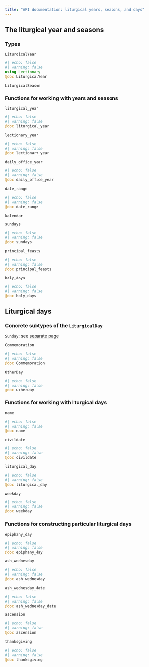 ```yaml
---
title: "API documentation: liturgical years, seasons, and days"
---
```



## The liturgical year and seasons

### Types

`LiturgicalYear` 

:::{.callout-note appearance="minimal"}
```julia
#| echo: false
#| warning: false
using Lectionary
@doc LiturgicalYear
```
:::

`LiturgicalSeason` 


### Functions for working with years and seasons


`liturgical_year`

:::{.callout-note appearance="minimal"}
```julia
#| echo: false
#| warning: false
@doc liturgical_year
```
:::


`lectionary_year`

:::{.callout-note appearance="minimal"}
```julia
#| echo: false
#| warning: false
@doc lectionary_year
```
:::



`daily_office_year`

:::{.callout-note appearance="minimal"}
```julia
#| echo: false
#| warning: false
@doc daily_office_year
```
:::


`date_range`

:::{.callout-note appearance="minimal"}
```julia
#| echo: false
#| warning: false
@doc date_range
```
:::


`kalendar`


`sundays`

:::{.callout-note appearance="minimal"}
```julia
#| echo: false
#| warning: false
@doc sundays
```
:::

`principal_feasts`

:::{.callout-note appearance="minimal"}
```julia
#| echo: false
#| warning: false
@doc principal_feasts
```
:::

`holy_days`

:::{.callout-note appearance="minimal"}
```julia
#| echo: false
#| warning: false
@doc holy_days
```
:::



## Liturgical days

### Concrete subtypes of the `LiturgicalDay`

`Sunday`: see [separate page](./sundays.qmd)

`Commemoration`

:::{.callout-note appearance="minimal"}
```julia
#| echo: false
#| warning: false
@doc Commemoration
```
:::

`OtherDay`

:::{.callout-note appearance="minimal"}
```julia
#| echo: false
#| warning: false
@doc OtherDay
```
:::


### Functions for working with liturgical days


`name`

:::{.callout-note appearance="minimal"}
```julia
#| echo: false
#| warning: false
@doc name
```
:::



`civildate`

:::{.callout-note appearance="minimal"}
```julia
#| echo: false
#| warning: false
@doc civildate
```
:::

`liturgical_day`

:::{.callout-note appearance="minimal"}
```julia
#| echo: false
#| warning: false
@doc liturgical_day
```
:::

`weekday`


:::{.callout-note appearance="minimal"}
```julia
#| echo: false
#| warning: false
@doc weekday
```
:::








### Functions for constructing particular liturgical days








`epiphany_day`


:::{.callout-note appearance="minimal"}
```julia
#| echo: false
#| warning: false
@doc epiphany_day
```
:::

`ash_wednesday`

:::{.callout-note appearance="minimal"}
```julia
#| echo: false
#| warning: false
@doc ash_wednesday
```
:::


`ash_wednesday_date`

:::{.callout-note appearance="minimal"}
```julia
#| echo: false
#| warning: false
@doc ash_wednesday_date
```
:::

`ascension`


:::{.callout-note appearance="minimal"}
```julia
#| echo: false
#| warning: false
@doc ascension
```
:::

`thanksgiving`

:::{.callout-note appearance="minimal"}
```julia
#| echo: false
#| warning: false
@doc thanksgiving
```
:::


